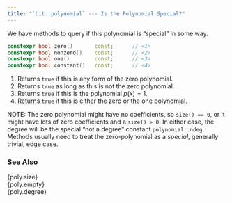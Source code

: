 ```yaml
---
title: "`bit::polynomial` --- Is the Polynomial Special?"
---
```


We have methods to query if this polynomial is "special" in some way.
```cpp
constexpr bool zero()       const;      // <1>
constexpr bool nonzero()    const;      // <2>
constexpr bool one()        const;      // <3>
constexpr bool constant()   const;      // <4>
```
1. Returns `true` if this is any form of the zero polynomial.
2. Returns `true` as long as this is not the zero polynomial.
3. Returns `true` if this is the polynomial $p(x) = 1$.
4. Returns `true` if this is either the zero or the one polynomial.

NOTE: The zero polynomial might have no coefficients, so `size() == 0`, or it might have lots of zero coefficients and a `size() > 0`.
In either case, the degree will be the special "not a degree" constant `polynomial::ndeg`.
Methods usually need to treat the zero-polynomial as a *special*, generally trivial, edge case.


### See Also
{poly.size}        \
{poly.empty}       \
{poly.degree}